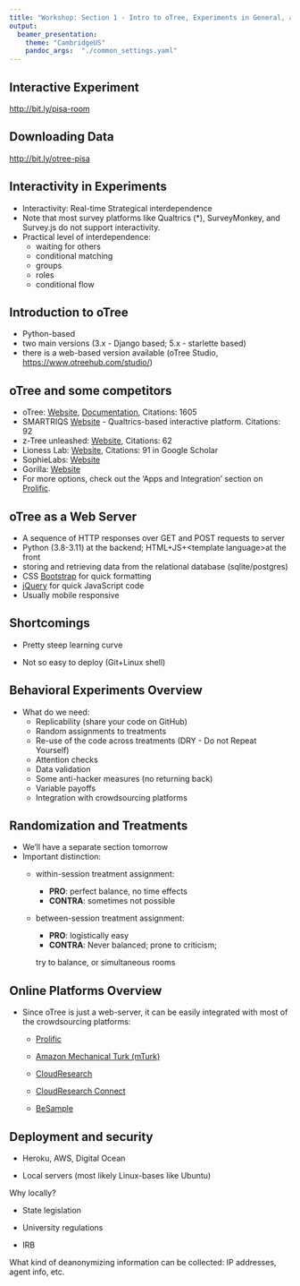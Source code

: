 ```yaml
---
title: "Workshop: Section 1 - Intro to oTree, Experiments in General, and oTree Interface"
output: 
  beamer_presentation:
    theme: "CambridgeUS"
    pandoc_args:  "./common_settings.yaml"
---
```


## Interactive Experiment

<http://bit.ly/pisa-room>

```{=tex}
\begin{center}
\includegraphics[height=2in]{./imgs/qrcode_room.png}
\end{center}
```
## Downloading Data

<http://bit.ly/otree-pisa>

```{=tex}
\begin{center}
\includegraphics[height=2in]{./imgs/qrcode_main.png}
\end{center}
```
## Interactivity in Experiments

-   Interactivity: Real-time Strategical interdependence
-   Note that most survey platforms like Qualtrics (\*), SurveyMonkey, and Survey.js do not support interactivity.
-   Practical level of interdependence:
    -   waiting for others
    -   conditional matching
    -   groups
    -   roles
    -   conditional flow

## Introduction to oTree

-   Python-based
-   two main versions (3.x - Django based; 5.x - starlette based)
-   there is a web-based version available (oTree Studio, <https://www.otreehub.com/studio/>)

## oTree and some competitors

-   oTree: [Website](https://www.otree.org/), [Documentation](https://otree.readthedocs.io/en/latest/), Citations: 1605
-   SMARTRIQS [Website](https://smartriqs.com/) - Qualtrics-based interactive platform. Citations: 92
-   z-Tree unleashed: [Website](https://cler1.gitlab.io/ztree-unleashed-doc), Citations: 62
-   Lioness Lab: [Website](https://lioness-lab.org/), Citations: 91 in Google Scholar
-   SophieLabs: [Website](https://www.sophielabs.com/)
-   Gorilla: [Website](https://gorilla.sc/)
-   For more options, check out the 'Apps and Integration' section on [Prolific](https://www.prolific.co/).

## oTree as a Web Server

-   A sequence of HTTP responses over GET and POST requests to server
-   Python (3.8-3.11) at the backend; HTML+JS+\<template language\>at the front
-   storing and retrieving data from the relational database (sqlite/postgres)
-   CSS [Bootstrap](https://getbootstrap.com/) for quick formatting
-   [jQuery](https://jquery.com/) for quick JavaScript code
-   Usually mobile responsive

## Shortcomings

-   Pretty steep learning curve




\begin{center}
\includegraphics[height=2in]{./imgs/backend-vd-frontend.png}
\end{center}

-   Not so easy to deploy (Git+Linux shell)

## Behavioral Experiments Overview

-   What do we need:
    -   Replicability (share your code on GitHub)
    -   Random assignments to treatments
    -   Re-use of the code across treatments (DRY - Do not Repeat Yourself)
    -   Attention checks
    -   Data validation
    -   Some anti-hacker measures (no returning back)
    -   Variable payoffs
    -   Integration with crowdsourcing platforms

## Randomization and Treatments

-   We'll have a separate section tomorrow
-   Important distinction:
    -   within-session treatment assignment:

        -   **PRO**: perfect balance, no time effects
        -   **CONTRA**: sometimes not possible

    -   between-session treatment assignment:

        -   **PRO**: logistically easy
        -   **CONTRA**: Never balanced; prone to criticism;

        try to balance, or simultaneous rooms

## Online Platforms Overview

-   Since oTree is just a web-server, it can be easily integrated with most of the crowdsourcing platforms:

    -   [Prolific](https://app.prolific.co/)

    -   [Amazon Mechanical Turk (mTurk)](https://www.mturk.com/)

    -   [CloudResearch](https://app.cloudresearch.com/)

    -   [CloudResearch Connect](https://connect.cloudresearch.com/)

    -   [BeSample](https://besample.app/)

## Deployment and security

-   Heroku, AWS, Digital Ocean

-   Local servers (most likely Linux-bases like Ubuntu)

Why locally?

-   State legislation

-   University regulations

<!-- -->

-   IRB

What kind of deanonymizing information can be collected: IP addresses, agent info, etc.
